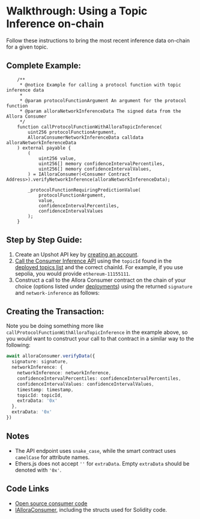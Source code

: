 # Walkthrough: Using a Topic Inference on-chain

Follow these instructions to bring the most recent inference data on-chain for a given topic. 

## Complete Example:

```solidity
    /**
     * @notice Example for calling a protocol function with topic inference data
     * 
     * @param protocolFunctionArgument An argument for the protocol function
     * @param alloraNetworkInferenceData The signed data from the Allora Consumer
     */
    function callProtocolFunctionWithAlloraTopicInference(
        uint256 protocolFunctionArgument,
        AlloraConsumerNetworkInferenceData calldata alloraNetworkInferenceData
    ) external payable {
        (
            uint256 value,
            uint256[] memory confidenceIntervalPercentiles,
            uint256[] memory confidenceIntervalValues,
        ) = IAlloraConsumer(<Consumer Contract Address>).verifyNetworkInference(alloraNetworkInferenceData);

        _protocolFunctionRequiringPredictionValue(
            protocolFunctionArgument, 
            value,
            confidenceIntervalPercentiles,
            confidenceIntervalValues
        );
    }
```

## Step by Step Guide:

1. Create an Upshot API key by [creating an account](https://developer.upshot.xyz/signup).
2. [Call the Consumer Inference API](./offchain-query-existing-workers#yuga-index-levels-id2) using the `topicId` found in the [deployed topics list](./existing-topics) and the correct chainId. For example, if you use sepolia, you would provide `ethereum-11155111`.
3. Construct a call to the Allora Consumer contract on the chain of your choice (options listed under [deployments](./existing-consumers)) using the returned `signature` and `network-inference` as follows:

## Creating the Transaction:

Note you be doing something more like `callProtocolFunctionWithAlloraTopicInference` in the example above, so you would want to construct your call to that contract in a similar way to the following:

```typescript
await alloraConsumer.verifyData({  
  signature: signature,  
  networkInference: {
    networkInference: networkInference,
    confidenceIntervalPercentiles: confidenceIntervalPercentiles,
    confidenceIntervalValues: confidenceIntervalValues,
    timestamp: timestamp,
    topicId: topicId,
    extraData: '0x'
  },
  extraData: '0x'
})
```


## Notes

- The API endpoint uses `snake_case`, while the smart contract uses `camelCase` for attribute names.
- Ethers.js does not accept `''` for `extraData`. Empty `extraData` should be denoted with `'0x'`.

## Code Links

- [Open source consumer code](https://github.com/allora-network/allora-consumer/blob/main/src/)
- [IAlloraConsumer](https://github.com/allora-network/allora-consumer/blob/main/src/interface/IAlloraConsumer.sol), including the structs used for Solidity code.
